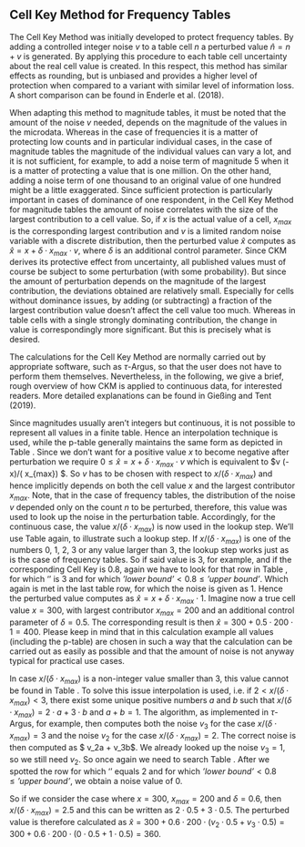 ## Cell Key Method for Frequency Tables

The Cell Key Method was initially developed to protect frequency tables. By adding a controlled integer noise $v$ to a table cell $n$ a perturbed value $\hat{n}=n+v$ is generated. By applying this procedure to each table cell uncertainty about the real cell value is created. In this respect, this method has similar effects as rounding, but is unbiased and provides a higher level of protection when compared to a variant with similar level of information loss. A short comparison can be found in Enderle et al. (2018).

When adapting this method to magnitude tables, it must be noted that the amount of the noise $v$  needed, depends on the magnitude of the values in the microdata. Whereas in the case of frequencies it is a matter of protecting low counts and in particular individual cases, in the case of magnitude tables the magnitude of the individual values can vary a lot, and it is not sufficient, for example, to add a noise term of magnitude 5 when it is a matter of protecting a value that is one million. On the other hand, adding a noise term of one thousand to an original value of one hundred might be a little exaggerated. Since sufficient protection is particularly important in cases of dominance of one respondent, in the Cell Key Method for magnitude tables the amount of noise correlates with the size of the largest contribution to a cell value. So, if $x$ is the actual value of a cell, $x_{max}$ is the corresponding largest contribution and $v$ is a limited random noise variable with a discrete distribution, then the perturbed value $\hat{x}$ computes as $\hat{x}=x+\delta\cdot x_{max} \cdot v$, where $\delta$ is an additional control parameter. Since CKM derives its protective effect from uncertainty, all published values must of course be subject to some perturbation (with some probability). But since the amount of perturbation depends on the magnitude of the largest contribution, the deviations obtained are relatively small. Especially for cells without dominance issues, by adding (or subtracting) a fraction of the largest contribution value doesn’t affect the cell value too much. Whereas in table cells with a single strongly dominating contribution, the change in value is correspondingly more significant. But this is precisely what is desired.

The calculations for the Cell Key Method are normally carried out by appropriate software, such as $\tau$-Argus, so that the user does not have to perform them themselves. Nevertheless, in the following, we give a brief, rough overview of how CKM is applied to continuous data, for interested readers. More detailed explanations can be found in Gießing and Tent (2019). 

Since magnitudes usually aren’t integers but continuous, it is not possible to represent all values in a finite table. Hence an interpolation technique is used, while the p-table generally maintains the same form as depicted in Table \ref{tab:ckm_p_table}. Since we don’t want for a positive value $x$ to become negative after perturbation we require $0\leq\hat{x}=x+\delta\cdot x_{max} \cdot v$ which is equivalent to $v \geq (-x)/( \delta\cdot x_{max}) $. So $v$ has to be chosen with respect to $x/( \delta\cdot x_{max})$ and hence implicitly depends on both the cell value $x$ and the largest contributor $x_{max}$. Note, that in the case of frequency tables, the distribution of the noise $v$ depended only on the count $n$ to be perturbed, therefore, this value was used to look up the noise in the perturbation table. Accordingly, for the continuous case, the value $x/( \delta\cdot x_{max})$  is now used in the lookup step. We’ll use Table \ref{tab:ckm_p_table} again, to illustrate such a lookup step. If $x/( \delta\cdot x_{max})$  is one of the numbers 0, 1, 2, 3 or any value larger than 3, the lookup step works just as is the case of frequency tables. So if said value is 3, for example, and if the corresponding Cell Key is 0.8, again we have to look for that row in Table \ref{tab:ckm_p_table}, for which ‘\textit{orig. value}’ is 3 and for which $\textit{'lower bound'} < 0.8 \leq \textit{'upper bound'}$. Which again is met in the last table row, for which the noise is given as 1. Hence the perturbed value computes as $\hat{x}=x+\delta\cdot x_{max} \cdot 1$. Imagine now a true cell value $x=300$, with largest contributor $x_{max}=200$ and an additional control parameter of $\delta=0.5$. The corresponding result is then $\hat{x}=300+0.5\cdot 200 \cdot 1 = 400$. Please keep in mind that in this calculation example all values (including the p-table) are chosen in such a way that the calculation can be carried out as easily as possible and that the amount of noise is not anyway typical for practical use cases.

In case $x/( \delta\cdot x_{max})$  is a non-integer value smaller than 3, this value cannot be found in  Table \ref{tab:ckm_p_table}. To solve this issue interpolation is used, i.e. if $2 < x/( \delta\cdot x_{max}) < 3$, there exist some unique positive numbers $a$ and $b$ such that $x/( \delta\cdot x_{max}) = 2\cdot a + 3\cdot b$ and $a+b=1$. The algorithm, as implemented in $\tau$-Argus, for example, then computes both the noise $v_3$ for the case  $x/( \delta\cdot x_{max})=3$ and  the noise $v_2$ for the case  $x/( \delta\cdot x_{max})=2$. The correct noise is then computed as $ v_2\cdot a +  v_3\cdot b$. We already looked up the noise $v_3=1$, so we still need $v_2$. So once again we need to search Table \ref{tab:ckm_p_table}. After we spotted the row  for which ‘\textit{orig. value}’ equals 2 and for which $\textit{'lower bound'} < 0.8 \leq \textit{'upper bound'}$, we obtain a noise value of 0.

So if we consider the case where $x=300$, $x_{max}=200$ and $\delta=0.6$, then $x/( \delta\cdot x_{max}) = 2.5$ and this can be written as $2\cdot 0.5 + 3\cdot 0.5$. The perturbed value is therefore calculated as $\hat{x}=300+0.6\cdot 200 \cdot (v_2\cdot 0.5 + v_3\cdot 0.5) = 300+0.6\cdot 200 \cdot (0\cdot 0.5 + 1\cdot 0.5)=360$.
